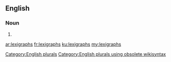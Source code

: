 ==English==

===Noun===
{{head|en}}

# {{plural of|lexigraph}}

[[Category:English plurals]][[Category:English plurals using obsolete wikisyntax]]

[[ar:lexigraphs]]
[[fr:lexigraphs]]
[[ku:lexigraphs]]
[[my:lexigraphs]]